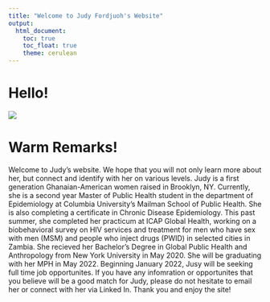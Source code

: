 ```yaml
---
title: "Welcome to Judy Fordjuoh's Website"
output: 
  html_document:
    toc: true
    toc_float: true
    theme: cerulean
---
```


# Hello! 

![](images/JF.png)

# Warm Remarks! 
Welcome to Judy's website. We hope that you will not only learn more about her, but connect and identify with her on various levels. Judy is a first generation Ghanaian-American women raised in Brooklyn, NY. Currently, she is a second year Master of Public Health student in the department of Epidemiology at Columbia University's Mailman School of Public Health. She is also completing a certificate in Chronic Disease Epidemiology. This past summer, she completed her practicum at ICAP Global Health, working on a biobehavioral survey on HIV services and treatment for men who have sex with men (MSM) and people who inject drugs (PWID) in selected cities in Zambia. She recieved her Bachelor's Degree in Global Public Health and Anthropology from New York University in May 2020. She will be graduating with her MPH in May 2022. Beginning January 2022, Jusy will be seeking full time job opportunites. If you have any infomration or opportunites that you believe will be a good match for Judy, please do not hesitate to email her or connect with her via Linked In. Thank you and enjoy the site!